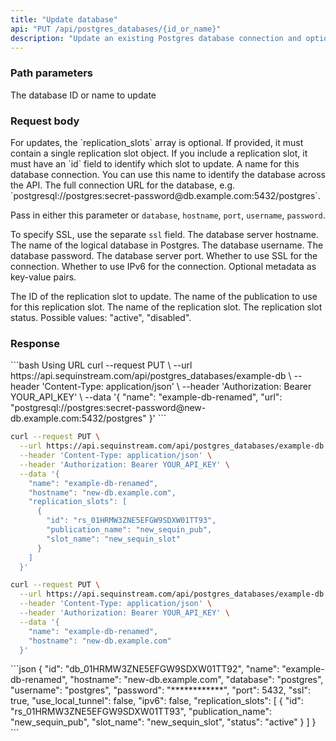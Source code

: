```yaml
---
title: "Update database"
api: "PUT /api/postgres_databases/{id_or_name}"
description: "Update an existing Postgres database connection and optionally its replication slot."
---
```



### Path parameters

<ParamField path="id_or_name" type="string" required>
  The database ID or name to update
</ParamField>

### Request body

<Note>
  For updates, the `replication_slots` array is optional. If provided, it must contain a single replication slot object. If you include a replication slot, it must have an `id` field to identify which slot to update.
</Note>

<ParamField body="name" type="string">
  A name for this database connection. You can use this name to identify the database across the API.
</ParamField>
<ParamField body="url" type="string">
  The full connection URL for the database, e.g. `postgresql://postgres:secret-password@db.example.com:5432/postgres`.

  Pass in either this parameter or `database`, `hostname`, `port`, `username`, `password`.

  To specify SSL, use the separate `ssl` field.
</ParamField>
<ParamField body="hostname" type="string">
  The database server hostname.
</ParamField>
<ParamField body="database" type="string">
  The name of the logical database in Postgres.
</ParamField>
<ParamField body="username" type="string">
  The database username.
</ParamField>
<ParamField body="password" type="string">
  The database password.
</ParamField>
<ParamField body="port" type="integer">
  The database server port.
</ParamField>
<ParamField body="ssl" type="boolean">
  Whether to use SSL for the connection.
</ParamField>
<ParamField body="ipv6" type="boolean">
  Whether to use IPv6 for the connection.
</ParamField>
<ParamField body="annotations" type="object">
  Optional metadata as key-value pairs.
</ParamField>

<ParamField body="replication_slots" type="array">
  <Expandable title="properties" defaultOpen={true}>
    <ParamField body="id" type="string" required>
      The ID of the replication slot to update.
    </ParamField>
    <ParamField body="publication_name" type="string">
      The name of the publication to use for this replication slot.
    </ParamField>
    <ParamField body="slot_name" type="string">
      The name of the replication slot.
    </ParamField>
    <ParamField body="status" type="string">
      The replication slot status. Possible values: "active", "disabled".
    </ParamField>
  </Expandable>
</ParamField>


### Response
<Expandable title="properties" defaultOpen={false}>
  <DatabaseResponseExample />
</Expandable>

<RequestExample>
```bash Using URL
curl --request PUT \
  --url https://api.sequinstream.com/api/postgres_databases/example-db \
  --header 'Content-Type: application/json' \
  --header 'Authorization: Bearer YOUR_API_KEY' \
  --data '{
    "name": "example-db-renamed",
    "url": "postgresql://postgres:secret-password@new-db.example.com:5432/postgres"
  }'
```

```bash Updating database and replication slot
curl --request PUT \
  --url https://api.sequinstream.com/api/postgres_databases/example-db \
  --header 'Content-Type: application/json' \
  --header 'Authorization: Bearer YOUR_API_KEY' \
  --data '{
    "name": "example-db-renamed",
    "hostname": "new-db.example.com",
    "replication_slots": [
      {
        "id": "rs_01HRMW3ZNE5EFGW9SDXW01TT93",
        "publication_name": "new_sequin_pub",
        "slot_name": "new_sequin_slot"
      }
    ]
  }'
```

```bash Using connection params
curl --request PUT \
  --url https://api.sequinstream.com/api/postgres_databases/example-db \
  --header 'Content-Type: application/json' \
  --header 'Authorization: Bearer YOUR_API_KEY' \
  --data '{
    "name": "example-db-renamed",
    "hostname": "new-db.example.com"
  }'
```
</RequestExample>

<ResponseExample>
```json
{
  "id": "db_01HRMW3ZNE5EFGW9SDXW01TT92",
  "name": "example-db-renamed",
  "hostname": "new-db.example.com",
  "database": "postgres",
  "username": "postgres",
  "password": "************",
  "port": 5432,
  "ssl": true,
  "use_local_tunnel": false,
  "ipv6": false,
  "replication_slots": [
    {
      "id": "rs_01HRMW3ZNE5EFGW9SDXW01TT93",
      "publication_name": "new_sequin_pub",
      "slot_name": "new_sequin_slot",
      "status": "active"
    }
  ]
}
```
</ResponseExample>